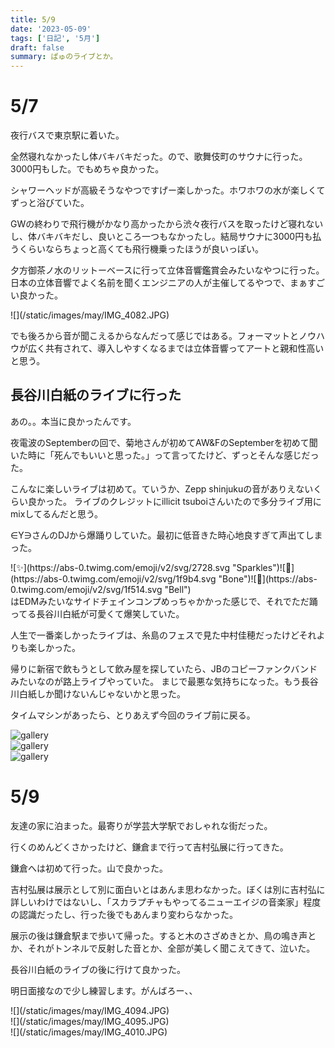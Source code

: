 ```yaml
---
title: 5/9
date: '2023-05-09'
tags: ['日記', '5月']
draft: false
summary: ぱゅのライブとか。
---
```



# 5/7
夜行バスで東京駅に着いた。

全然寝れなかったし体バキバキだった。ので、歌舞伎町のサウナに行った。3000円もした。でもめちゃ良かった。

シャワーヘッドが高級そうなやつですげー楽しかった。ホワホワの水が楽しくてずっと浴びていた。

GWの終わりで飛行機がかなり高かったから渋々夜行バスを取ったけど寝れないし、体バキバキだし、良いところ一つもなかったし。結局サウナに3000円も払うくらいならちょっと高くても飛行機乗ったほうが良いっぽい。

夕方御茶ノ水のリットーベースに行って立体音響鑑賞会みたいなやつに行った。
日本の立体音響でよく名前を聞くエンジニアの人が主催してるやつで、まぁすごい良かった。
<div class=' object-contain h-48 w-96'>
    ![](/static/images/may/IMG_4082.JPG)
</div>

でも後ろから音が聞こえるからなんだって感じではある。フォーマットとノウハウが広く共有されて、導入しやすくなるまでは立体音響ってアートと親和性高いと思う。

## 長谷川白紙のライブに行った
あの。。本当に良かったんです。

夜電波のSeptemberの回で、菊地さんが初めてAW&FのSeptemberを初めて聞いた時に「死んでもいいと思った。」って言ってたけど、ずっとそんな感じだった。

こんなに楽しいライブは初めて。ていうか、Zepp shinjukuの音がありえないくらい良かった。
ライブのクレジットにillicit tsuboiさんいたので多分ライブ用にmixしてるんだと思う。

∈Y∋さんのDJから爆踊りしていた。最初に低音きた時心地良すぎて声出てしまった。

<div className='flex-auto w-3 h-3'>
![✨](https://abs-0.twimg.com/emoji/v2/svg/2728.svg "Sparkles")![🦴](https://abs-0.twimg.com/emoji/v2/svg/1f9b4.svg "Bone")![🔔](https://abs-0.twimg.com/emoji/v2/svg/1f514.svg "Bell")
</div>
はEDMみたいなサイドチェインコンプめっちゃかかった感じで、それでただ踊ってる長谷川白紙が可愛くて爆笑していた。

人生で一番楽しかったライブは、糸島のフェスで見た中村佳穂だったけどそれよりも楽しかった。

帰りに新宿で飲もうとして飲み屋を探していたら、JBのコピーファンクバンドみたいなのが路上ライブやっていた。
まじで最悪な気持ちになった。もう長谷川白紙しか聞けないんじゃないかと思った。

タイムマシンがあったら、とりあえず今回のライブ前に戻る。

<div class="container mx-auto px-5 py-2 lg:px-32 lg:pt-12">
  <div class="-m-1 flex flex-wrap md:-m-2">
    <div class="flex w-1/3 flex-wrap">
      <div class="w-full p-1 md:p-2">
        <img
          alt="gallery"
          class="block h-full w-full rounded-lg object-cover object-center"
          src="/static/image/may/IMG_4083_JPG" />
      </div>
    </div>
    <div class="flex w-1/3 flex-wrap">
      <div class="w-full p-1 md:p-2">
        <img
          alt="gallery"
          class="block h-full w-full rounded-lg object-cover object-center"
          src="/static/image/may/IMG_4086_JPG" />
      </div>
    </div>
    <div class="flex w-1/3 flex-wrap">
      <div class="w-full p-1 md:p-2">
        <img
          alt="gallery"
          class="block h-full w-full rounded-lg object-cover object-center"
          src="/static/image/may/IMG_4087_JPG" />
      </div>
    </div>
  </div>
</div>


# 5/9
友達の家に泊まった。最寄りが学芸大学駅でおしゃれな街だった。

行くのめんどくさかったけど、鎌倉まで行って吉村弘展に行ってきた。

鎌倉へは初めて行った。山で良かった。

吉村弘展は展示として別に面白いとはあんま思わなかった。ぼくは別に吉村弘に詳しいわけではないし、「スカラプチャもやってるニューエイジの音楽家」程度の認識だったし、行った後でもあんまり変わらなかった。

展示の後は鎌倉駅まで歩いて帰った。すると木のさざめきとか、鳥の鳴き声とか、それがトンネルで反射した音とか、全部が美しく聞こえてきて、泣いた。

長谷川白紙のライブの後に行けて良かった。

明日面接なので少し練習します。がんばろー、、

<div className=' object-contain'>
    ![](/static/images/may/IMG_4094.JPG)
</div>
<div className=' object-contain'>
    ![](/static/images/may/IMG_4095.JPG)
</div>
<div className=' object-contain'>
    ![](/static/images/may/IMG_4010.JPG)
</div>